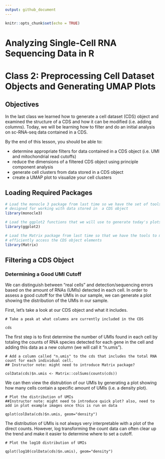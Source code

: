 ```yaml
---
output: github_document
---
```


```r
knitr::opts_chunk$set(echo = TRUE)
```
# Analyzing Single-Cell RNA Sequencing Data in R 

# Class 2: Preprocessing Cell Dataset Objects and Generating UMAP Plots

## Objectives
In the last class we learned how to generate a cell dataset (CDS) object and examined the structure of a CDS and how it can be modified (i.e. adding columns). Today, we will be learning how to filter and do an initial analysis on sc-RNA-seq data contained in a CDS.

By the end of this lesson, you should be able to:

* determine appropriate filters for data contained in a CDS object (i.e. UMI and mitochondrial read cutoffs)
* reduce the dimensions of a filtered CDS object using principle component analysis
* generate cell clusters from data stored in a CDS object
* create a UMAP plot to visualize your cell clusters

## Loading Required Packages

```r
# Load the monocle 3 package from last time so we have the set of tools 
# designed for working with data stored in  a CDS object
library(monocle3)

# Load the ggplot2 functions that we will use to generate today's plots
library(ggplot2)

# Load the Matrix package from last time so that we have the tools to more 
# efficiently access the CDS object elements
library(Matrix)
```

## Filtering a CDS Object

### Determining a Good UMI Cutoff

We can distinguish between "real cells" and detection/sequencing errors based on the amount of RNAs (UMIs) detected in each cell. In order to assess a good cutoff for the UMIs in our sample, we can generate a plot showing the distribution of the UMIs in our sample.

First, let's take a look at our CDS object and what it includes.

```
# Take a peak at what columns are currently included in the CDS

cds
```

The first step is to first determine the number of UMIs found in each cell by totaling the counts of RNA species detected for each gene in the cell and adding this data as a new column (we will call it "n.umis").

```
# Add a column called "n.umis" to the cds that includes the total RNA count for each individual cell.
## Instructor note: might need to introduce Matrix package? 

colData(cds)$n.umis <- Matrix::colSums(counts(cds))
```

We can then view the distrubtion of our UMIs by generating a plot showing how many cells contain a specific amount of UMIs (i.e. a density plot).
```
# Plot the distribution of UMIs 
##Instructor note: might need to introduce quick plot? also, need to add in plot example images once this is run on data

qplot(colData(cds)$n.umis, geom="density")
```

The distribution of UMIs is not always very interpretable with a plot of the direct counts. However, log transforming the count data can often clear up the trend and make it easier to determine where to set a cutoff.

```
# Plot the log10 distribution of UMIs

qplot(log10(colData(cds)$n.umis), geom="density")
```


